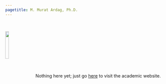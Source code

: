 ```yaml
---
pagetitle: M. Murat Ardag, Ph.D.
---
```

<br />

<img src="ws_img/mma_c_gp.jpg" style="width:15%; margin-right: 20px" align="left">

<br />
<br />
<br />
<br />
<br />
<br />
<br />

Nothing here yet; just go [here](https://mmuratardag.net) to visit the academic website.